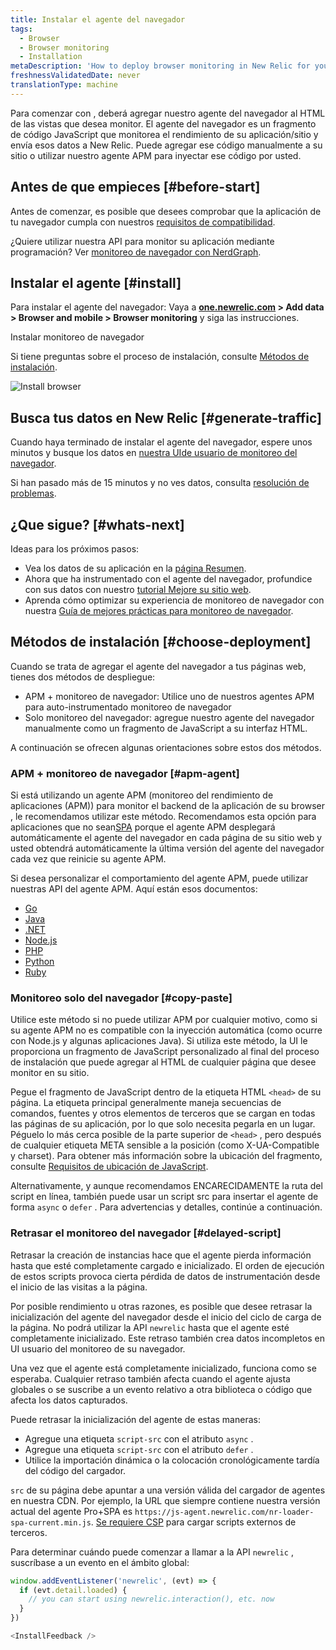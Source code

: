```yaml
---
title: Instalar el agente del navegador
tags:
  - Browser
  - Browser monitoring
  - Installation
metaDescription: 'How to deploy browser monitoring in New Relic for your apps, including UI, copy/paste, and API options.'
freshnessValidatedDate: never
translationType: machine
---
```


Para comenzar con <InlinePopover type="browser"/>, deberá agregar nuestro agente del navegador al HTML de las vistas que desea monitor. El agente del navegador es un fragmento de código JavaScript que monitorea el rendimiento de su aplicación/sitio y envía esos datos a New Relic. Puede agregar ese código manualmente a su sitio o utilizar nuestro agente APM para inyectar ese código por usted.

## Antes de que empieces [#before-start]

Antes de comenzar, es posible que desees comprobar que la aplicación de tu navegador cumpla con nuestros [requisitos de compatibilidad](/docs/browser/new-relic-browser/getting-started/compatibility-requirements-browser-monitoring).

¿Quiere utilizar nuestra API para monitor su aplicación mediante programación? Ver [monitoreo de navegador con NerdGraph](/docs/apis/nerdgraph/examples/browser-monitoring-config-nerdgraph).

## Instalar el agente [#install]

Para instalar el agente del navegador: Vaya a <DNT>**[one.newrelic.com](https://one.newrelic.com) > Add data > Browser and mobile > Browser monitoring**</DNT> y siga las instrucciones.

<ButtonGroup>
  <ButtonLink
    role="button"
    to="https://onenr.io/0MRNpYqNqQn"
    variant="primary"
  >
    Instalar monitoreo de navegador
  </ButtonLink>
</ButtonGroup>

Si tiene preguntas sobre el proceso de instalación, consulte [Métodos de instalación](#choose-deployment).

<img
  title="Install browser"
  alt="Install browser"
  src="/images/browser_screenshot-crop_install-browser.webp"
/>

## Busca tus datos en New Relic [#generate-traffic]

Cuando haya terminado de instalar el agente del navegador, espere unos minutos y busque los datos en [nuestra UIde usuario de monitoreo del navegador](/docs/browser/browser-monitoring/getting-started/browser-summary-page).

Si han pasado más de 15 minutos y no ves datos, consulta [resolución de problemas](/docs/browser/browser-monitoring/troubleshooting/troubleshoot-your-browser-monitoring-installation/).

## ¿Que sigue? [#whats-next]

Ideas para los próximos pasos:

* Vea los datos de su aplicación en la [página Resumen](/docs/browser/browser-monitoring/getting-started/browser-summary-page).
* Ahora que ha instrumentado con el agente del navegador, profundice con sus datos con nuestro [tutorial Mejore su sitio web](/docs/journey-performance/guide-to-monitoring-core-web-vitals).
* Aprenda cómo optimizar su experiencia de monitoreo de navegador con nuestra [Guía de mejores prácticas para monitoreo de navegador](/docs/new-relic-solutions/best-practices-guides/full-stack-observability/browser-monitoring-best-practices-guide).

## Métodos de instalación [#choose-deployment]

Cuando se trata de agregar el agente del navegador a tus páginas web, tienes dos métodos de despliegue:

* APM + monitoreo de navegador: Utilice uno de nuestros agentes APM para auto-instrumentado monitoreo de navegador
* Solo monitoreo del navegador: agregue nuestro agente del navegador manualmente como un fragmento de JavaScript a su interfaz HTML.

A continuación se ofrecen algunas orientaciones sobre estos dos métodos.

### APM + monitoreo de navegador [#apm-agent]

Si está utilizando un agente APM (monitoreo del rendimiento de aplicaciones (APM)) para monitor el backend de la aplicación de su browser , le recomendamos utilizar este método. Recomendamos esta opción para aplicaciones que no sean[SPA](/docs/browser/single-page-app-monitoring/get-started/introduction-single-page-app-monitoring) porque el agente APM desplegará automáticamente el agente del navegador en cada página de su sitio web y usted obtendrá automáticamente la última versión del agente del navegador cada vez que reinicie su agente APM.

Si desea personalizar el comportamiento del agente APM, puede utilizar nuestras API del agente APM. Aquí están esos documentos:

* [Go](/docs/agents/go-agent/features/install-new-relic-browser-go-apps)
* [Java](/docs/agents/java-agent/instrumentation/page-load-timing-java)
* [.NET](/docs/agents/net-agent/features/page-load-timing-net)
* [Node.js](/docs/agents/nodejs-agent/supported-features/page-load-timing-nodejs)
* [PHP](/docs/agents/php-agent/features/page-load-timing-php)
* [Python](/docs/agents/python-agent/supported-features/page-load-timing-python)
* [Ruby](/docs/agents/ruby-agent/features/page-load-timing-ruby)

### Monitoreo solo del navegador [#copy-paste]

Utilice este método si no puede utilizar APM por cualquier motivo, como si su agente APM no es compatible con la inyección automática (como ocurre con Node.js y algunas aplicaciones Java). Si utiliza este método, la UI le proporciona un fragmento de JavaScript personalizado al final del proceso de instalación que puede agregar al HTML de cualquier página que desee monitor en su sitio.

Pegue el fragmento de JavaScript dentro de la etiqueta HTML `<head>` de su página. La etiqueta principal generalmente maneja secuencias de comandos, fuentes y otros elementos de terceros que se cargan en todas las páginas de su aplicación, por lo que solo necesita pegarla en un lugar. Péguelo lo más cerca posible de la parte superior de `<head>` , pero después de cualquier etiqueta META sensible a la posición (como X-UA-Compatible y charset). Para obtener más información sobre la ubicación del fragmento, consulte [Requisitos de ubicación de JavaScript](/docs/browser/new-relic-browser/page-load-timing-resources/instrumentation-browser-monitoring#javascript-placement).

Alternativamente, y aunque recomendamos ENCARECIDAMENTE la ruta del script en línea, también puede usar un script src para insertar el agente de forma `async` o `defer` . Para advertencias y detalles, continúe a continuación.

### Retrasar el monitoreo del navegador [#delayed-script]

<Callout variant="caution">
  Retrasar la creación de instancias hace que el agente pierda información hasta que esté completamente cargado e inicializado. El orden de ejecución de estos scripts provoca cierta pérdida de datos de instrumentación desde el inicio de las visitas a la página.
</Callout>

Por posible rendimiento u otras razones, es posible que desee retrasar la inicialización del agente del navegador desde el inicio del ciclo de carga de la página. No podrá utilizar la API `newrelic` hasta que el agente esté completamente inicializado. Este retraso también crea datos incompletos en UI usuario del monitoreo de su navegador.

Una vez que el agente está completamente inicializado, funciona como se esperaba. Cualquier retraso también afecta cuando el agente ajusta globales o se suscribe a un evento relativo a otra biblioteca o código que afecta los datos capturados.

Puede retrasar la inicialización del agente de estas maneras:

* Agregue una etiqueta `script-src` con el atributo `async` .
* Agregue una etiqueta `script-src` con el atributo `defer` .
* Utilice la importación dinámica o la colocación cronológicamente tardía del código del cargador.

`src` de su página debe apuntar a una versión válida del cargador de agentes en nuestra CDN. Por ejemplo, la URL que siempre contiene nuestra versión actual del agente Pro+SPA es `https://js-agent.newrelic.com/nr-loader-spa-current.min.js`. [Se requiere CSP](/docs/browser/new-relic-browser/getting-started/compatibility-requirements-browser-monitoring#csp) para cargar scripts externos de terceros.

Para determinar cuándo puede comenzar a llamar a la API `newrelic` , suscríbase a un evento en el ámbito global:

```js
window.addEventListener('newrelic', (evt) => {
  if (evt.detail.loaded) {
    // you can start using newrelic.interaction(), etc. now
  }
})

<InstallFeedback />

```
